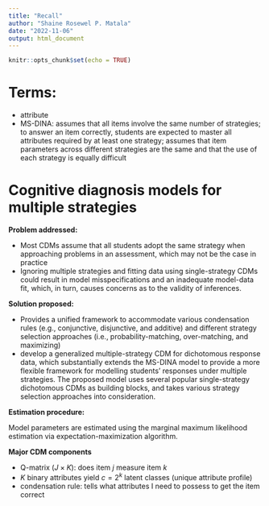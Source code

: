 ```yaml
---
title: "Recall"
author: "Shaine Rosewel P. Matala"
date: "2022-11-06"
output: html_document
---
```


```r
knitr::opts_chunk$set(echo = TRUE)
```

# Terms:

* attribute
* MS-DINA: assumes that all items involve the same number of strategies; to answer an item correctly, students are expected to master all attributes required by at least one strategy; assumes that item parameters across different strategies are the same and that the use of each strategy is equally difficult

# Cognitive diagnosis models for multiple strategies

**Problem addressed:**

* Most CDMs assume that all students adopt the same strategy when approaching 
problems in an assessment, which may not be the case in practice
* Ignoring multiple strategies and fitting data using single-strategy CDMs could result in model misspecifications and an inadequate model-data fit, which, in turn, causes concerns as to the validity of inferences.


**Solution proposed:**

* Provides a unified framework to accommodate various condensation rules (e.g.,
conjunctive, disjunctive, and additive) and different strategy selection approaches (i.e., probability-matching, over-matching, and maximizing)
* develop a generalized multiple-strategy CDM for dichotomous response data, which substantially extends the MS-DINA model to provide a more flexible framework for modelling students’ responses under multiple strategies. The proposed model uses several popular single-strategy dichotomous CDMs as building blocks, and takes various strategy selection approaches into consideration.



**Estimation procedure:**

Model parameters are estimated using the marginal maximum likelihood estimation
via expectation-maximization algorithm.

**Major CDM components**

* Q-matrix ($J \times K$): does item $j$ measure item $k$
* $K$ binary attributes yield $c = 2^k$ latent classes (unique attribute profile)
* condensation rule: tells what attributes I need to possess to get the item correct








